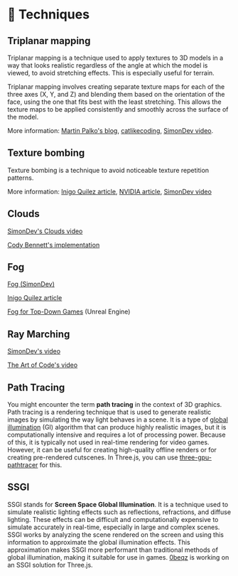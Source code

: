 
# 🔮 Techniques

## Triplanar mapping

Triplanar mapping is a technique used to apply textures to 3D models in a way that looks realistic regardless of the angle at which the model is viewed, to avoid stretching effects. This is especially useful for terrain.

Triplanar mapping involves creating separate texture maps for each of the three axes (X, Y, and Z) and blending them based on the orientation of the face, using the one that fits best with the least stretching. This allows the texture maps to be applied consistently and smoothly across the surface of the model.

More information: [Martin Palko's blog](https://www.martinpalko.com/triplanar-mapping/), [catlikecoding](https://catlikecoding.com/unity/tutorials/advanced-rendering/triplanar-mapping/), [SimonDev video](https://youtu.be/rNuDkDhadfU?t=65).

## Texture bombing

Texture bombing is a technique to avoid noticeable texture repetition patterns.

More information: [Inigo Quilez article](https://iquilezles.org/articles/texturerepetition/), [NVIDIA article](https://developer.nvidia.com/gpugems/gpugems/part-iii-materials/chapter-20-texture-bombing), [SimonDev video](https://youtu.be/rNuDkDhadfU?t=347)

## Clouds

<Todo>

[SimonDev's Clouds video](https://www.youtube.com/watch?v=Qj_tK_mdRcA)

[Cody Bennett's implementation](https://codesandbox.io/s/rn9kfx)

</Todo>

## Fog

<Todo>

[Fog (SimonDev)](https://www.youtube.com/watch?v=k1zGz55EqfU)

[Inigo Quilez article](https://iquilezles.org/articles/fog/)

[Fog for Top-Down Games](https://kvachev.com/blog/posts/fog-for-topdown-games/) (Unreal Engine)

</Todo>

## Ray Marching

[SimonDev's video](https://www.youtube.com/watch?v=BNZtUB7yhX4)

[The Art of Code's video](https://www.youtube.com/watch?v=PGtv-dBi2wE)

## Path Tracing

You might encounter the term **path tracing** in the context of 3D graphics. Path tracing is a rendering technique that is used to generate realistic images by simulating the way light behaves in a scene. It is a type of [global illumination](https://en.wikipedia.org/wiki/Global_illumination) (GI) algorithm that can produce highly realistic images, but it is computationally intensive and requires a lot of processing power. Because of this, it is typically not used in real-time rendering for video games. However, it can be useful for creating high-quality offline renders or for creating pre-rendered cutscenes. In Three.js, you can use [three-gpu-pathtracer](https://github.com/gkjohnson/three-gpu-pathtracer) for this.

## SSGI

SSGI stands for **Screen Space Global Illumination**. It is a technique used to simulate realistic lighting effects such as reflections, refractions, and diffuse lighting. These effects can be difficult and computationally expensive to simulate accurately in real-time, especially in large and complex scenes. SSGI works by analyzing the scene rendered on the screen and using this information to approximate the global illumination effects. This approximation makes SSGI more performant than traditional methods of global illumination, making it suitable for use in games. [0beqz](https://x.com/0beqz) is working on an SSGI solution for Three.js.
